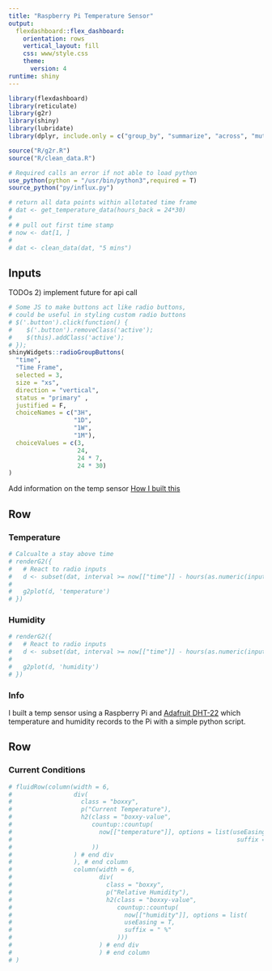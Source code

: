```yaml
---
title: "Raspberry Pi Temperature Sensor"
output: 
  flexdashboard::flex_dashboard:
    orientation: rows
    vertical_layout: fill
    css: www/style.css
    theme:
      version: 4
runtime: shiny
---
```


```r
library(flexdashboard)
library(reticulate)
library(g2r)
library(shiny)
library(lubridate)
library(dplyr, include.only = c("group_by", "summarize", "across", "mutate", "filter", "select"))

source("R/g2r.R")
source("R/clean_data.R")

# Required calls an error if not able to load python
use_python(python = "/usr/bin/python3",required = T)
source_python("py/influx.py")

# return all data points within allotated time frame
# dat <- get_temperature_data(hours_back = 24*30)
# 
# # pull out first time stamp
# now <- dat[1, ]
# 
# dat <- clean_data(dat, "5 mins")
```

## Inputs {.sidebar}

TODOs 
2) implement future for api call

```r
# Some JS to make buttons act like radio buttons, 
# could be useful in styling custom radio buttons
# $('.button').click(function() {
#    $('.button').removeClass('active');
#    $(this).addClass('active');
# });
shinyWidgets::radioGroupButtons(
  "time",
  "Time Frame",
  selected = 3,
  size = "xs",
  direction = "vertical",
  status = "primary" ,
  justified = F,
  choiceNames = c("3H",
                  "1D",
                  "1W",
                  "1M"),
  choiceValues = c(3,
                   24,
                   24 * 7,
                   24 * 30)
)
```

Add information on the temp sensor
[How I built this](www/details.Rmd)



## Row {.tabset .tabset-fade}

### Temperature

```r
# Calcualte a stay above time
# renderG2({
#   # React to radio inputs
#   d <- subset(dat, interval >= now[["time"]] - hours(as.numeric(input$time)) )
#   
#   g2plot(d, 'temperature')
# })
```

### Humidity

```r
# renderG2({
#   # React to radio inputs
#   d <- subset(dat, interval >= now[["time"]] - hours(as.numeric(input$time)))
#   
#   g2plot(d, 'humidity')
# })
```

### Info

I built a temp sensor using a Raspberry Pi and [Adafruit DHT-22](https://www.adafruit.com/product/385) which temperature and humidity records to the Pi with a simple python script.

## Row

### Current Conditions

```r
# fluidRow(column(width = 6,
#                 div(
#                   class = "boxxy",
#                   p("Current Temperature"),
#                   h2(class = "boxxy-value",
#                      countup::countup(
#                        now[["temperature"]], options = list(useEasing = T,
#                                                              suffix = " Degrees")
#                      ))
#                 ) # end div
#                 ), # end column
#                 column(width = 6,
#                        div(
#                          class = "boxxy",
#                          p("Relative Humidity"),
#                          h2(class = "boxxy-value",
#                             countup::countup(
#                               now[["humidity"]], options = list(
#                               useEasing = T,
#                               suffix = " %"
#                             )))
#                        ) # end div
#                        ) # end column
# )
```
